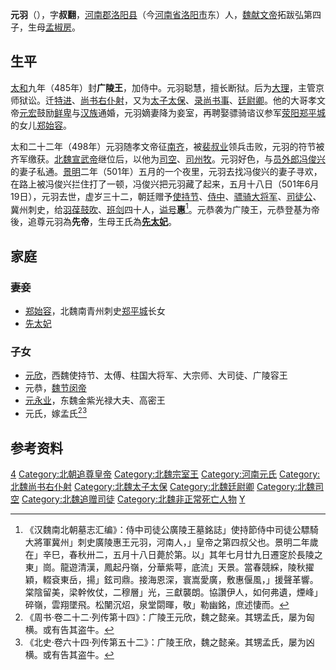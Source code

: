 '''元羽'''（{{bd|470年||501年|6月19日|catIdx=Y}}），字'''叔翻'''，[[河南郡|河南郡]][[洛阳县|洛阳县]]（今[[河南省|河南省]][[洛阳市|洛阳市]]东）人，[[魏献文帝|魏献文帝]]拓跋弘第四子，生母[[孟椒房|孟椒房]]。

== 生平 ==

[[太和_(北魏)|太和]]九年（485年）封'''广陵王'''，加侍中。元羽聪慧，擅长断狱。后为[[廷尉|大理]]，主管京师狱讼。迁[[特进|特进]]、[[尚书右仆射|尚书右仆射]]，又为[[太子太保|太子太保]]、[[录尚书事|录尚书事]]、[[廷尉卿|廷尉卿]]。他的大哥孝文帝[[元宏|元宏]]鼓励[[鲜卑|鲜卑]]与[[汉族|汉族]]通婚，元羽嫡妻降为妾室，再聘娶骠骑谘议参军[[荥阳|荥阳]][[郑平城|郑平城]]的女儿[[郑始容|郑始容]]。

太和二十二年（498年）元羽随孝文帝征[[南齐|南齐]]，被[[裴叔业|裴叔业]]领兵击败，元羽的符节被齐军缴获。[[北魏宣武帝|北魏宣武帝]]继位后，以他为[[司空|司空]]、[[司州|司州]][[牧|牧]]。元羽好色，与[[员外郎|员外郎]][[冯俊兴|冯俊兴]]的妻子私通。[[景明|景明]]二年（501年）五月的一个夜里，元羽去找冯俊兴的妻子寻欢，在路上被冯俊兴拦住打了一顿，冯俊兴把元羽藏了起来，五月十八日（501年6月19日），元羽去世，虚岁三十二，朝廷赠予[[符节|使持节]]、[[侍中|侍中]]、[[骠骑大将军|骠骑大将军]]、[[司徒公|司徒公]]、冀州刺史，给[[羽葆|羽葆]][[鼓吹|鼓吹]]、[[班剑|班剑]]四十人，[[谥号|谥号]]'''惠'''<ref>《汉魏南北朝墓志汇编》：侍中司徒公廣陵王墓銘誌」使持節侍中司徒公驃騎大將軍冀州」刺史廣陵惠王元羽，河南人，」皇帝之第四叔父也。景明二年歲在」辛巳，春秋卅二，五月十八日薨於第。以」其年七月廿九日遷窆於長陵之東」崗。龍遊清漢，鳳起丹嶺，分華紫萼，底流」天景。當春競綵，陵秋擢穎，輟袞東岳，揚」鉉司鼎。接海恩深，寰嵩愛廣，敷惠偃風，」援聲革響。棠陰留美，梁幹攸仗，二穆層」光，三獻襲朗。協讚伊人，如何弗遺，煙峰」碎嶺，雲翔墜飛。松闉沉炤，泉堂閟暉，敬」勒幽銘，庶述悽而。</ref>。元恭袭为广陵王，元恭登基为帝後，追尊元羽為'''先帝'''，生母王氏為'''[[先太妃|先太妃]]'''。

==家庭==
===妻妾===
*[[郑始容|郑始容]]，北魏南青州刺史[[郑平城|郑平城]]长女
*[[先太妃|先太妃]]

===子女===
*[[元欣|元欣]]，西魏使持节、太傅、柱国大将军、大宗师、大司徒、广陵容王
*元恭，[[魏节闵帝|魏节闵帝]]
*[[元永业|元永业]]，东魏金紫光禄大夫、高密王
*元氏，嫁孟氏<ref>《周书·卷二十二·列传第十四》：广陵王元欣，魏之懿亲。其甥孟氏，屡为匈横。或有告其盗牛。</ref><ref>《北史·卷六十四·列传第五十二》：广陵王欣，魏之懿亲。其甥孟氏，屡为凶横。或有告其盗牛。</ref>

== 参考资料 ==
{{reflist}}

{{元魏君主}}
[[Category:魏献文帝皇子|4]]
[[Category:北朝追尊皇帝|Category:北朝追尊皇帝]]
[[Category:北魏宗室王|Category:北魏宗室王]]
[[Category:河南元氏|Category:河南元氏]]
[[Category:北魏尚书右仆射|Category:北魏尚书右仆射]]
[[Category:北魏太子太保|Category:北魏太子太保]]
[[Category:北魏廷尉卿|Category:北魏廷尉卿]]
[[Category:北魏司空|Category:北魏司空]]
[[Category:北魏追赠司徒|Category:北魏追赠司徒]]
[[Category:北魏非正常死亡人物|Category:北魏非正常死亡人物]]
[[Category:諡惠|Y]]